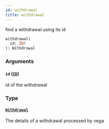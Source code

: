 ```yaml
---
id: withdrawal
title: withdrawal
---
```



find a withdrawal using its id

```graphql
withdrawal(
  id: ID!
): Withdrawal
```


### Arguments

#### `id` ([`ID`](/docs/v0.47/graphql/scalars/id))

id of the withdrawal


### Type

#### [`Withdrawal`](/docs/v0.47/graphql/objects/withdrawal) 

The details of a withdrawal processed by vega




